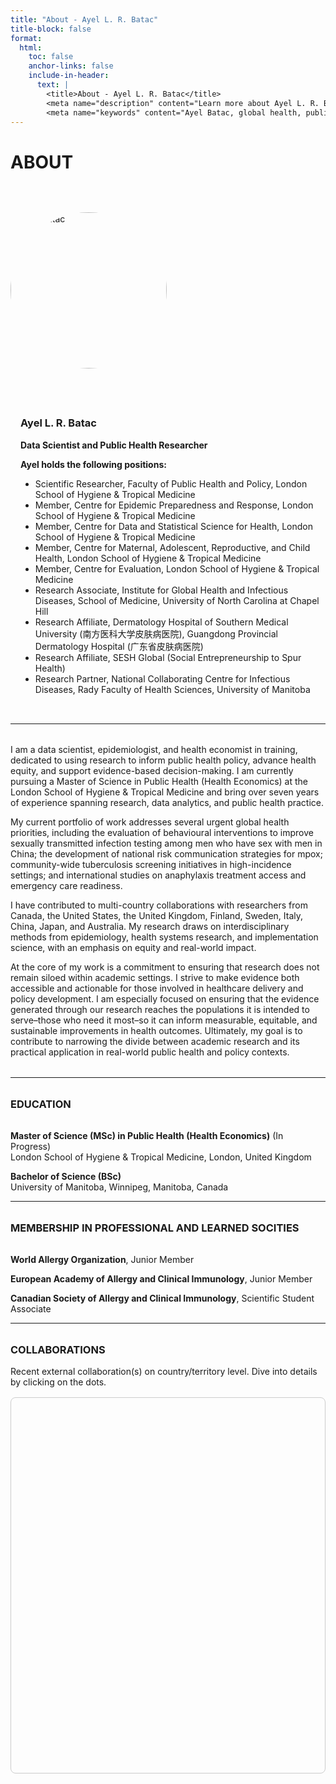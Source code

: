 ```yaml
---
title: "About - Ayel L. R. Batac"
title-block: false
format:
  html:
    toc: false
    anchor-links: false
    include-in-header: 
      text: |
        <title>About - Ayel L. R. Batac</title>
        <meta name="description" content="Learn more about Ayel L. R. Batac, a data scientist and global health researcher specializing in HIV and STBBIs, with a focus on equity and knowledge translation." />
        <meta name="keywords" content="Ayel Batac, global health, public health, allergy, clinical immunology, COVID-19, vaccine hesitancy, food allergy, anaphylaxis, pediatrics, HIV, STBBIs, knowledge translation, equity, infectious diseases, clinical research, evidence-informed policy, epidemiologist, LSHTM, UNC, Southern Medical Univeristy, China, NCCID" />
---
```


# ABOUT

$~$

<div style="display: flex; flex-wrap: wrap; align-items: flex-start; gap: 2.5rem; margin-bottom: 2rem;">

<!-- Image Section -->
<div style="flex: 0 0 250px;">
  <img src="ABatac_headshot.jpg" alt="Ayel Batac" style="width: 100%; aspect-ratio: 1 / 1; object-fit: cover; border-radius: 50%;">
</div>

<!-- Name and Affiliations Section -->
<div style="flex: 1; min-width: 250px; margin-left: 1rem;">

### Ayel L. R. Batac
**Data Scientist and Public Health Researcher**

**Ayel holds the following positions:**

- Scientific Researcher, Faculty of Public Health and Policy, London School of Hygiene & Tropical Medicine  
- Member, Centre for Epidemic Preparedness and Response, London School of Hygiene & Tropical Medicine  
- Member, Centre for Data and Statistical Science for Health, London School of Hygiene & Tropical Medicine  
- Member, Centre for Maternal, Adolescent, Reproductive, and Child Health, London School of Hygiene & Tropical Medicine
- Member, Centre for Evaluation, London School of Hygiene & Tropical Medicine  
- Research Associate, Institute for Global Health and Infectious Diseases, School of Medicine, University of North Carolina at Chapel Hill  
- Research Affiliate, Dermatology Hospital of Southern Medical University (南方医科大学皮肤病医院), Guangdong Provincial Dermatology Hospital (广东省皮肤病医院)  
- Research Affiliate, SESH Global (Social Entrepreneurship to Spur Health)  
- Research Partner, National Collaborating Centre for Infectious Diseases, Rady Faculty of Health Sciences, University of Manitoba  

</div>
</div>

---

<div style="margin-top: 2rem;"></div>

I am a data scientist, epidemiologist, and health economist in training, dedicated to using research to inform public health policy, advance health equity, and support evidence-based decision-making. I am currently pursuing a Master of Science in Public Health (Health Economics) at the London School of Hygiene & Tropical Medicine and bring over seven years of experience spanning research, data analytics, and public health practice.

My current portfolio of work addresses several urgent global health priorities, including the evaluation of behavioural interventions to improve sexually transmitted infection testing among men who have sex with men in China; the development of national risk communication strategies for mpox; community-wide tuberculosis screening initiatives in high-incidence settings; and international studies on anaphylaxis treatment access and emergency care readiness.

I have contributed to multi-country collaborations with researchers from Canada, the United States, the United Kingdom, Finland, Sweden, Italy, China, Japan, and Australia. My research draws on interdisciplinary methods from epidemiology, health systems research, and implementation science, with an emphasis on equity and real-world impact.

At the core of my work is a commitment to ensuring that research does not remain siloed within academic settings. I strive to make evidence both accessible and actionable for those involved in healthcare delivery and policy development. I am especially focused on ensuring that the evidence generated through our research reaches the populations it is intended to serve–those who need it most–so it can inform measurable, equitable, and sustainable improvements in health outcomes. Ultimately, my goal is to contribute to narrowing the divide between academic research and its practical application in real-world public health and policy contexts.

<div style="margin-top: 2rem;"></div>

---

<div style="margin-top: 2rem;"></div>

### <span style="text-transform: uppercase;">Education</span>

<div style="margin-top: 2rem;"></div>

**Master of Science (MSc) in Public Health (Health Economics)** (In Progress)  
London School of Hygiene & Tropical Medicine, London, United Kingdom  

**Bachelor of Science (BSc)**  
University of Manitoba, Winnipeg, Manitoba, Canada

---

<div style="margin-top: 2rem;"></div>

### <span style="text-transform: uppercase;">Membership in professional and learned socities</span>

<div style="margin-top: 2rem;"></div>

**World Allergy Organization**, Junior Member

**European Academy of Allergy and Clinical Immunology**, Junior Member

**Canadian Society of Allergy and Clinical Immunology**, Scientific Student Associate

---

<div style="margin-top: 2rem;"></div>

### COLLABORATIONS

Recent external collaboration(s) on country/territory level. Dive into details by clicking on the dots.

```{=html}
<!-- Load Leaflet CSS and JS -->
<link
  rel="stylesheet"
  href="https://unpkg.com/leaflet@1.9.4/dist/leaflet.css"
/>
<script src="https://unpkg.com/leaflet@1.9.4/dist/leaflet.js"></script>

<!-- Load Leaflet.markercluster CSS and JS -->
<link
  rel="stylesheet"
  href="https://unpkg.com/leaflet.markercluster@1.5.3/dist/MarkerCluster.css"
/>
<link
  rel="stylesheet"
  href="https://unpkg.com/leaflet.markercluster@1.5.3/dist/MarkerCluster.Default.css"
/>
<script src="https://unpkg.com/leaflet.markercluster@1.5.3/dist/leaflet.markercluster.js"></script>

<!-- Map Container -->
<div
  id="collab-map"
  style="height: 600px; margin-top: 1rem; border: 1px solid #ccc; border-radius: 8px;"
></div>

<script>
  // Collaborator data with coordinates
const collaborators = [
  {
    lat: 49.8951,
    lng: -97.1384,
    city: "Winnipeg, Canada",
    institution: "Department of Pediatrics and Child Health, Max Rady College of Medicine, Rady Faculty of Health Sciences, University of Manitoba",
    names: [
    "Michael A. Golding, MA",
    "Kaitlyn A. Merrill, BSc(Hons)",
    "Zoe Harbottle, BSc, MAHN",
    "Manvir Bhamra, BSc, RD",
    "Elissa M. Abrams, MD, MPH, FRCPC",
    "Michelle A. Halbrich, MD, FRCPC",
    "Elinor Simons, MD, PhD",
    "Jill A. Keddy-Grant, MD, FRCPC",
    "Thomas V. Gerstner, MD, FRCPC",
    "Billy Hong, MD",
    "Jennifer Protudjer, PhD"]
  },
  {
    lat: 49.8951,
    lng: -97.1384,
    city: "Winnipeg, Canada",
    institution: "Section of Allergy and Clinical Immunology, Department of Pediatrics and Child Health, Max Rady College of Medicine, Rady Faculty of Health Sciences, University of Manitoba",
    names: [
    "Elissa M. Abrams, MD, MPH, FRCPC",
    "Michelle A. Halbrich, MD, FRCPC",
    "Elinor Simons, MD, PhD",
    "Thomas V. Gerstner, MD, FRCPC"]
  },
  {
    lat: 49.8951,
    lng: -97.1384,
    city: "Winnipeg, Canada",
    institution: "Section of Dermatology, Department of Pediatrics and Child Health, Max Rady College of Medicine, Rady Faculty of Health Sciences, University of Manitoba",
    names: ["Jill A. Keddy-Grant, MD, FRCPC"]
  },
  {
    lat: 49.8951,
    lng: -97.1384,
    city: "Winnipeg, Canada",
    institution: "Children's Hospital Research Institute of Manitoba",
    names: [
    "Michael A. Golding, MA",
    "Kaitlyn A. Merrill, BSc(Hons)",
    "Zoe Harbottle, BSc, MAHN",
    "Manvir Bhamra, BSc, RD",
    "Elissa M. Abrams, MD, MPH, FRCPC",
    "Elinor Simons, MD, PhD",
    "Leslie E. Roos, PhD, CPsych",
    "Jennifer Protudjer, PhD"]
  },
  {
    lat: 49.8951,
    lng: -97.1384,
    city: "Winnipeg, Canada",
    institution: "Neil John Maclean Health Sciences Library, University of Manitoba",
    names: ["Mê-Linh Lê, MA, MLIS"]
  },
  {
    lat: 49.8951,
    lng: -97.1384,
    city: "Winnipeg, Canada",
    institution: "Winnipeg Regional Health Authority Virtual Library, University of Manitoba",
    names: ["Nicole Askin, MLIS"]
  },
  {
    lat: 49.8951,
    lng: -97.1384,
    city: "Winnipeg, Canada",
    institution: "Department of Psychiatry, Max Rady College of Medicine, Rady Faculty of Health Sciences, University of Manitoba",
    names: ["Billy Hong, MD"]
  },
  {
    lat: 49.8951,
    lng: -97.1384,
    city: "Winnipeg, Canada",
    institution: "Department of Psychology, Faculty of Arts, University of Manitoba",
    names: ["Leslie E. Roos, PhD, CPsych"]
  },
  {
    lat: 49.8951,
    lng: -97.1384,
    city: "Winnipeg, Canada",
    institution: "Department of Economics, Faculty of Arts, University of Manitoba",
    names: ["Gregory Mason, PhD"]
  },
  {
    lat: 49.8951,
    lng: -97.1384,
    city: "Winnipeg, Canada",
    institution: "Children's Allergy and Asthma Education Centre, Health Sciences Centre Winnipeg",
    names: ["Jo-Anne St-Vincent, BN, RN"]
  },
  {
    lat: 49.8951,
    lng: -97.1384,
    city: "Winnipeg, Canada",
    institution: "National Collaborating Centre for Infectious Diseases",
    names: ["Margaret Haworth-Brockman, MSc", "Yoav Keynan, MD, PhD", "Xiao-Ting Xie, PhD"]
  },
  {
    lat: 57.7815,
    lng: 14.1562,
    city: "Jönköping, Sweden",
    institution: "Department of Social Work, School of Health and Welfare, Jönköping University",
    names: ["Nina V. Gunnarsson, PhD"]
  },
  {
    lat: 59.3293,
    lng: 18.0686,
    city: "Stockholm, Sweden",
    institution: "Karolinska Institutet",
    names: ["Isac Kopsch, MD", "Erik Wilking, MD"]
  },
  {
    lat: 59.3293,
    lng: 18.0686,
    city: "Stockholm, Sweden",
    institution: "Centre for Allergy Research, Karolinska Institutet",
    names: ["Staffan Ahlstedt, PhD", "Roelinde Middelveld, PhD"]
  },
  {
    lat: 59.3293,
    lng: 18.0686,
    city: "Stockholm, Sweden",
    institution: "Institute of Environmental Medicine, Karolinska Institutet",
    names: ["Staffan Ahlstedt, PhD", "Roelinde Middelveld, PhD", "Marina Jonsson, PhD", "Sandra Ekström, PhD"]
  },
  {
    lat: 59.3293,
    lng: 18.0686,
    city: "Stockholm, Sweden",
    institution: "Department of Clinical Science and Education, Södersjukhuset, Karolinska Institutet",
    names: ["Marina Jonsson, PhD", "Sandra Ekström, PhD"]
  },
  {
    lat: 45.5017,
    lng: -73.5673,
    city: "Montreal, Canada",
    institution: "Division of Allergy, Department of Pediatrics, Centre hospitalier universitaire Sainte-Justine (CHU Sainte-Justine)",
    names: ["Philippe Bégin, MD, PhD, FRCPC"]
  },
  {
    lat: 45.5017,
    lng: -73.5673,
    city: "Montreal, Canada",
    institution: "Division of Allergy, Department of Medicine, Centre Hospitalier de l'Université de Montréal",
    names: ["Philippe Bégin, MD, PhD, FRCPC"]
  },
  {
    lat: 45.5017,
    lng: -73.5673,
    city: "Montreal, Canada",
    institution: "Division of Pediatric Allergy, Clinical Immunology, and Dermatology, Department of Pediatrics, Montréal Children's Hospital",
    names: ["Moshe Ben-Shoshan, MD, MSc"]
  },
  {
    lat: 45.5017,
    lng: -73.5673,
    city: "Montreal, Canada",
    institution: "Centre for Outcomes Research and Evaluation, Research Institute of the McGill University Health Centre",
    names: ["Moshe Ben-Shoshan, MD, MSc"]
  },
  {
    lat: 45.5017,
    lng: -73.5673,
    city: "Montreal, Canada",
    institution: "Division of Clinical and Translational Research, Department of Medicine, School of Medicine, Faculty of Medicine and Health Sciences, McGill University",
    names: ["Moshe Ben-Shoshan, MD, MSc"]
  },
  {
    lat: 43.6511,
    lng: -79.3470,
    city: "Toronto, Canada",
    institution: "Department of Family and Community Medicine, Temerty Faculty of Medicine, University of Toronto",
    names: ["Laura Y. Feldman, MD, MPH"]
  },
  {
    lat: 43.6511,
    lng: -79.3470,
    city: "Toronto, Canada",
    institution: "Clinical Public Health Division, Dalla Lana School of Public Health, University of Toronto",
    names: ["Laura Y. Feldman, MD, MPH"]
  },
  {
    lat: 43.6511,
    lng: -79.3470,
    city: "Toronto, Canada",
    institution: "Science for All Audiences",
    names: ["Erika Ladouceur"]
  },
  {
    lat: 52.4862,
    lng: -1.8904,
    city: "Birmingham, UK",
    institution: "School of Psychology, College of Health and Life Sciences, Aston University",
    names: ["Rebecca C. Knibb, PhD"]
  },
  {
    lat: -34.0659,
    lng: 150.8133,
    city: "Campbelltown, Australia",
    institution: "School of Health Sciences, Western Sydney University",
    names: ["Andrew T. Fong, MD, MHLM"]
  },
  {
    lat: -37.8409,
    lng: 144.9465,
    city: "Melbourne, Australia",
    institution: "Murdoch Children's Research Institute",
    names: ["Andrew T. Fong, MD, MHLM"]
  },
  {
    lat: -33.8688,
    lng: 151.2093,
    city: "Sydney, Australia",
    institution: "The Children's Hospital at Westmead",
    names: ["Andrew T. Fong, MD, MHLM", "Peter S. Hsu, MD, PhD"]
  },
  {
    lat: 41.8781,
    lng: -87.6298,
    city: "Chicago, USA",
    institution: "Northwestern University Feinberg School of Medicine",
    names: ["Christopher M. Warren, PhD", "Priyanka Dadha, PhD", "Lucy A. Bilaver, PhD", "Ruchi S. Gupta, MD"]
  },
  {
    lat: 39.0997,
    lng: -94.5786,
    city: "Kansas City, USA",
    institution: "Children's Mercy Kansas City",
    names: ["Jodi A. Shroba, MSN, CPNP"]
  },
  {
    lat: 61.4978,
    lng: 23.7610,
    city: "Tampere, Finland",
    institution: "Allergy Centre, Tampere University Hospital",
    names: ["Juho E. Kivistö, MD, PhD"]
  },
  {
    lat: 61.4978,
    lng: 23.7610,
    city: "Tampere, Finland",
    institution: "Faculty of Medicine and Health Technology, Tampere University",
    names: ["Juho E. Kivistö, MD, PhD"]
  },
  {
    lat: 61.4978,
    lng: 23.7610,
    city: "Tampere, Finland",
    institution: "Tampere Center for Child, Adolescent and Maternal Health Research, Tampere University",
    names: ["Juho E. Kivistö, MD, PhD"]
  },
  {
    lat: 39.7294,
    lng: -104.8319,
    city: "Aurora, USA",
    institution: "Section of Allergy and Immunology, Department of Pediatrics, Children's Hospital Colorado, University of Colorado School of Medicine",
    names: ["Matthew J. Greenhawt, MD, MBA, MSc"]
  },
  {
    lat: 60.1695,
    lng: 24.9354,
    city: "Helsinki, Finland",
    institution: "Department of Dermatology, Allergology and Venereology, Faculty of Medicine, University of Helsinki",
    names: ["Mika J. Mäkelä, MD, PhD"]
  },
  {
    lat: 60.1695,
    lng: 24.9354,
    city: "Helsinki, Finland",
    institution: "Department of Allergology, Helsinki University Hospital, University of Helsinki",
    names: ["Mika J. Mäkelä, MD, PhD"]
  },
  {
    lat: 45.4064,
    lng: 11.8768,
    city: "Padua, Italy",
    institution: "Department of Women's and Children's Health, University of Padua",
    names: ["Antonella Muraro, MD, PhD"]
  },
  {
    lat: 63.7467,
    lng: -68.5169,
    city: "Iqaluit, Canada",
    institution: "Department of Health, Government of Nunavut",
    names: ["Ekua A. Agyemang, MBChB, MPH, FRCPC", "Kethika Kulleperuma, PhD", "Odette Wills, MSc"]
  },
  {
    lat: 51.5072,
    lng: -0.1276,
    city: "London, UK",
    institution: "Department of Clinical Research, Faculty of Infectious and Tropical Diseases, London School of Hygiene and Tropical Medicine",
    names: ["Joseph D. Tucker, MD, PhD"]
  },
  {
    lat: 33.5902,
    lng: 130.4017,
    city: "Fukuoka, Japan",
    institution: "Department of Surgery and Oncology, School of Medicine, Graduate School of Medical Sciences, Faculty of Medical Sciences, Kyushu University",
    names: ["Kenji Fujiwara, MD, PhD"]
  },
  {
    lat: 39.2904,
    lng: -76.6122,
    city: "Baltimore, USA",
    institution: "Johns Hopkins University",
    names: ["Kenji Fujiwara, MD, PhD"]
  },
  {
    lat: 49.2827,
    lng: -123.1207,
    city: "Vancouver, Canada",
    institution: "Division of Allergy, Department of Pediatrics, Faculty of Medicine, University of British Columbia",
    names: ["Edmond S. Chan, MD", "Elissa M. Abrams, MD, MPH, FRCPC"]
  },
  {
    lat: 49.2827,
    lng: -123.1207,
    city: "Vancouver, Canada",
    institution: "BC Children's Hospital Research Institute",
    names: ["Edmond S. Chan, MD"]
  },
  {
    lat: 43.2557,
    lng: -79.8711,
    city: "Hamilton, Canada",
    institution: "Division of Clinical Immunology and Allergy, Department of Medicine, Faculty of Health Sciences, McMaster University",
    names: ["Andrew Wong-Pack, MD"]
  },
  {
    lat: 23.1291,
    lng: 113.2644,
    city: "Guangzhou, China",
    institution: "Dermatology Hospital of Southern Medical University",
    names: ["Joseph D. Tucker, MD, PhD", "Lan Li, PhD"]
  },
  {
    lat: 23.1371,
    lng: 113.2581,
    city: "Guangzhou, China",
    institution: "SESH Global",
    names: ["Joseph D. Tucker, MD, PhD", "Weiming Tang, PhD", "Lan Li, PhD", "Ke Zhou, MSW"]
  },
  {
    lat: 35.9132,
    lng: -79.0558,
    city: "Chapel Hill, USA",
    institution: "Institute for Global Health and Infectious Diseases, School of Medicine, University of North Carolina at Chapel Hill",
    names: ["Joseph D. Tucker, MD, PhD", "Lan Li, PhD", "Ke Zhou, MSW", "Weiming Tang, PhD"]
  },
  {
    lat: 35.9132,
    lng: -79.0558,
    city: "Chapel Hill, USA",
    institution: "Division of Infectious Diseases, Department of Medicine, School of Medicine, University of North Carolina at Chapel Hill",
    names: ["Joseph D. Tucker, MD, PhD", "Weiming Tang, PhD"]
  }
];

  // Initialize the map
  const map = L.map("collab-map").setView([20, 0], 2);

  // Grayscale Map Tiles
  L.tileLayer("https://{s}.basemaps.cartocdn.com/light_all/{z}/{x}/{y}{r}.png", {
    attribution: "&copy; OpenStreetMap & CartoDB",
  }).addTo(map);

  // Create a marker cluster group
  const markers = L.markerClusterGroup({
  maxClusterRadius: 25,          // Very tight clustering
  disableClusteringAtZoom: 5,    // Stops clustering at zoom level 5+
  spiderfyOnMaxZoom: true
});

  // Add markers to the cluster group
  collaborators.forEach((collab) => {
    const popupContent = `
      <div style="font-family: Arial, sans-serif;">
        <div style="color: #1B153E; font-weight: bold;">${collab.city}</div>
        <div><em>${collab.institution}</em></div>
        <div><em>Collaborators:</em> ${collab.names.join(", ")}</div>
      </div>
    `;
    const marker = L.circleMarker([collab.lat, collab.lng], {
      radius: 8,
      fillColor: "#DE2221", // red fill
      color: "#1B153E", // indigo border
      weight: 2,
      opacity: 1,
      fillOpacity: 0.9,
    }).bindPopup(popupContent);
    markers.addLayer(marker);
  });

  // Add the marker cluster group to the map
  map.addLayer(markers);
</script>
```
